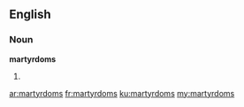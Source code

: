 ==English==

===Noun===
'''martyrdoms'''

# {{plural of|martyrdom}}

[[ar:martyrdoms]]
[[fr:martyrdoms]]
[[ku:martyrdoms]]
[[my:martyrdoms]]